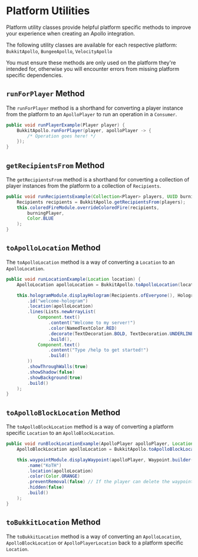 
# Platform Utilities

Platform utility classes provide helpful platform specific methods to improve your experience when creating an Apollo integration.

The following utility classes are available for each respective platform: `BukkitApollo`, `BungeeApollo`, `VelocityApollo`

<Callout type="error">
  You must ensure these methods are only used on the platform they're intended for, otherwise you will encounter errors from missing
  platform specific dependencies.
</Callout>

## `runForPlayer` Method

The `runForPlayer` method is a shorthand for converting a player instance from the platform to an `ApolloPlayer` to run an operation in a `Consumer`.

```java
public void runPlayerExample(Player player) {
    BukkitApollo.runForPlayer(player, apolloPlayer -> {
        /* Operation goes here! */
    });
}
```

## `getRecipientsFrom` Method

The `getRecipientsFrom` method is a shorthand for converting a collection of player instances from the platform to a collection of `Recipients`.

```java
public void runRecipientsExample(Collection<Player> players, UUID burningPlayer) {
    Recipients recipients = BukkitApollo.getRecipientsFrom(players);
    this.coloredFireModule.overrideColoredFire(recipients,
        burningPlayer,
        Color.BLUE
    );
}
```

## `toApolloLocation` Method

The `toApolloLocation` method is a way of converting a `Location` to an `ApolloLocation`.

```java
public void runLocationExample(Location location) {
    ApolloLocation apolloLocation = BukkitApollo.toApolloLocation(location);

    this.hologramModule.displayHologram(Recipients.ofEveryone(), Hologram.builder()
        .id("welcome-hologram")
        .location(apolloLocation)
        .lines(Lists.newArrayList(
            Component.text()
                .content("Welcome to my server!")
                .color(NamedTextColor.RED)
                .decorate(TextDecoration.BOLD, TextDecoration.UNDERLINED)
                .build(),
            Component.text()
                .content("Type /help to get started!")
                .build()
        ))
        .showThroughWalls(true)
        .showShadow(false)
        .showBackground(true)
        .build()
    );
}
```

## `toApolloBlockLocation` Method

The `toApolloBlockLocation` method is a way of converting a platform specific `Location` to an `ApolloBlockLocation`.

```java
public void runBlockLocationExample(ApolloPlayer apolloPlayer, Location location) {
    ApolloBlockLocation apolloLocation = BukkitApollo.toApolloBlockLocation(location);

    this.waypointModule.displayWaypoint(apolloPlayer, Waypoint.builder()
        .name("KoTH")
        .location(apolloLocation)
        .color(Color.ORANGE)
        .preventRemoval(false) // If the player can delete the waypoint
        .hidden(false)
        .build()
    );
}
```
## `toBukkitLocation` Method

The `toBukkitLocation` method is a way of converting an `ApolloLocation`, `ApolloBlockLocation` or `ApolloPlayerLocation` back to a platform specific `Location`.
